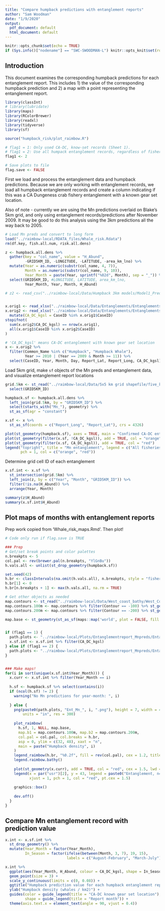 ```yaml
---
title: "Compare humpback predictions with entanglement reports"
author: "Sam Woodman"
date: "1/9/2020"
output:
  pdf_document: default
  html_document: default
---
```


```r
knitr::opts_chunk$set(echo = TRUE)
if (Sys.info()["nodename"] == "SWC-SWOODMAN-L") knitr::opts_knit$set(root.dir = "../")
```

## Introduction

This document examines the corresponding humpback predictions for each entanglement report. This includes 1) the value of the corresponding humpback prediction and 2) a map with a point representing the entanglement report. 

```r
library(classInt)
# library(lubridate)
library(maps)
library(RColorBrewer)
library(readxl)
library(tidyverse)
library(sf)

source("humpback_risk/plot_raimbow.R")

# flag1 = 1: Only used CA-DC, know-set records (Sheet 1). 
# flag1 = 2: Use all humpack entanglement records, regardless of fishery (Sheet 2)
flag1 <- 2

# Save plots to file
flag.save <- FALSE
```

First we load and process the entanglement data and humpback predictions. Because we are only working with entanglement records, we load all humpback entanglement records and create a column indicating if this was a CA Dungeness crab fishery entanglement with a known gear set location. 

Also of note - currently we are using the Mn predictions overlaid on Blake's 5km grid, and only using entanglement records/predictions after November 2009. It may be good to do this analysis using the 3km predictions all the way back to 2005. 

```r
# Load Mn preds and convert to long form
load("../raimbow-local/RDATA_files/Whale_risk.Rdata")
rm(df.key, fish.all.num, risk.all.dens)

z <- humpback.all.dens %>% 
  gather(key = "col_name", value = "H_Abund", 
         -GRID5KM_ID, -LONGITUDE, -LATITUDE, -area_km_lno) %>% 
  mutate(Year = as.numeric(substr(col_name, 4, 7)), 
         Month = as.numeric(substr(col_name, 9, 10)), 
         Year_Month = paste(Year, sprintf("%02d", Month), sep = "_")) %>% 
  select(GRID5KM_ID, #LONGITUDE, LATITUDE, area_km_lno, 
         Year_Month, Year, Month, H_Abund)

# z2 <- read_csv("../raimbow-local/Data/Humpback 3km models/Model1_PredictionGrids/WEAR3km_76_2005-01-01to2019-08-14_daily_dens.csv")


x.orig1 <- read_xlsx("../raimbow-local/Data/Entanglements/Entanglements_known_gear_set_location.xlsx", sheet = 1)
x.orig2 <- read_xlsx("../raimbow-local/Data/Entanglements/Entanglements_known_gear_set_location.xlsx", sheet = 2) %>% 
  mutate(CA_DC_kgsl = CaseID %in% x.orig1$CaseID)
stopifnot(
  sum(x.orig2$CA_DC_kgsl) == nrow(x.orig1), 
  all(x.orig1$CaseID %in% x.orig2$CaseID)
)

# 'CA_DC_kgsl' means CA-DC entanglement with known gear set location
x <- x.orig2 %>% 
  filter(Common_Name %in% c("Humpback", "Humpback Whale"),
         Year >= 2010 | (Year == 2009 & Month >= 11)) %>%
  select(CaseID, Year, Month, Day, Report_Lat, Report_Long, CA_DC_kgsl)
```

Load 5km grid, make `sf` objects of the Mn preds and entanglement data, and visualize entanglement report locations

```r
grid.5km <- st_read("../raimbow-local/Data/5x5 km grid shapefile/five_km_grid_polys_geo.shp") %>% 
  select(GRID5KM_ID)

humpback.sf <- humpback.all.dens %>% 
  left_join(grid.5km, by = "GRID5KM_ID") %>% 
  select(starts_with("Mn_"), geometry) %>% 
  st_as_sf(agr = "constant")

x.sf <- x %>% 
  st_as_sf(coords = c("Report_Long", "Report_Lat"), crs = 4326)

plot(st_geometry(humpback.sf), axes = TRUE, main = "Confirmed CA-DC entanglement reports")
plot(st_geometry(filter(x.sf, !CA_DC_kgsl)), add = TRUE, col = "orange")
plot(st_geometry(filter(x.sf, CA_DC_kgsl)), add = TRUE, col = "red")
legend("topright", title = "Mn entanglement", legend = c("All fisheries", "CA-DC known-gear-set-location"), 
       pch = 1, col = c("orange", "red"))
```

Determine grid cell ID of each entanglement

```r
x.sf.int <- x.sf %>% 
  st_intersection(grid.5km) %>% 
  left_join(z, by = c("Year", "Month", "GRID5KM_ID")) %>% 
  filter(!is.na(H_Abund)) %>%
  arrange(Year, Month)

summary(z$H_Abund)
summary(x.sf.int$H_Abund)
```

## Plot maps of months with entanglement reports

Prep work copied from 'Whale_risk_maps.Rmd'. Then plot!

```r
# Code only run if flag.save is TRUE

### Prep
# Get/set break points and color palettes
n.breakpts <- 5
col.pal <- rev(brewer.pal(n.breakpts, "YlGnBu"))
h.vals.all <- unlist(st_drop_geometry(humpback.sf))

set.seed(42)
h.br <- classIntervals(na.omit(h.vals.all), n.breakpts, style = "fisher", samp_prop = 0.01)$brks
h.br[1] <- 0
h.br[n.breakpts + 1] <- max(h.vals.all, na.rm = TRUE)

# Get other objects as needed
map.contours <- st_read("../raimbow-local/Data/West_coast_bathy/West_Coast_geo.shp")
map.contours.100m <- map.contours %>% filter(Contour == -100) %>% st_geometry()
map.contours.200m <- map.contours %>% filter(Contour == -200) %>% st_geometry()

map.base <- st_geometry(st_as_sf(maps::map('world', plot = FALSE, fill = TRUE)))


if (flag1 == 1) {
  path.plots <- "../raimbow-local/Plots/Entanglementreport_Mnpreds/Entanglement_CADC_Mnpreds/"
  x.sf.int <- x.sf.int %>% filter(CA_DC_kgsl)
} else if (flag1 == 2) {
  path.plots <- "../raimbow-local/Plots/Entanglementreport_Mnpreds/Entanglement_allMn_Mnpreds/"
}


### Make maps!
for(i in sort(unique(x.sf.int$Year_Month))) {
  x.curr <- x.sf.int %>% filter(Year_Month == i)
  
  h.sf <- humpback.sf %>% select(contains(i))
  if (ncol(h.sf) != 2) {
    warning("No Mn predictions for year-month: ", i)
    
  } else {
    png(paste0(path.plots, "Ent_Mn_", i, ".png"), height = 7, width = 4, 
        units = "in", res = 300)
    
    plot_raimbow(
      h.sf, 1, NULL, map.base, 
      map.b1 = map.contours.100m, map.b2 = map.contours.200m, 
      col.pal = col.pal, col.breaks = h.br, 
      asp = 0, ylim = c(32, 48), xaxt = "n", 
      main = paste("Humpback density", i)
    )
    legend_raimbow(h.br, "%0.2f", fill = rev(col.pal), cex = 1.2, title = "Whales/km2")
    legend.raimbow.bathy()
    
    plot(st_geometry(x.curr), add = TRUE, col = "red", cex = 1.5, lwd = 2)
    legend(x = par("usr")[2], y = 43, legend = paste0("Entanglement, n=", nrow(x.curr)), 
           xjust = 1, pch = 1, col = "red", pt.cex = 1.5)
    
    graphics::box()
    
    dev.off()
  }
}
```

## Compare Mn entanglement record with prediction value

```r
x.int <- x.sf.int %>% 
  st_drop_geometry() %>% 
  mutate(Year_Month = factor(Year_Month), 
         In_Season = factor(ifelse(between(Month, 3, 7), 19, 15), 
                            labels = c("August-February", "March-July")))

x.int %>% 
  ggplot(aes(Year_Month, H_Abund, colour = CA_DC_kgsl, shape = In_Season)) +
  geom_point(size = 3) + 
  scale_y_continuous(limits = c(0, 0.08)) +
  ggtitle("Humpback prediction value for each humpback entanglement report") + 
  ylab("Humpback density (whales / km2)") + 
  guides(color = guide_legend(title = "CA-DC known gear set location"), 
         shape = guide_legend(title = "Report month")) + 
  theme(axis.text.x = element_text(angle = 90, vjust = 0.4))
```
